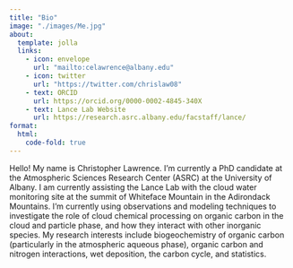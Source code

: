 ```yaml
---
title: "Bio"
image: "./images/Me.jpg"
about: 
  template: jolla
  links: 
    - icon: envelope
      url: "mailto:celawrence@albany.edu"
    - icon: twitter
      url: "https://twitter.com/chrislaw08"
    - text: ORCID
      url: https://orcid.org/0000-0002-4845-340X
    - text: Lance Lab Website
      url: https://research.asrc.albany.edu/facstaff/lance/
format:
  html:
    code-fold: true
---
```


Hello! My name is Christopher Lawrence. I'm currently a PhD candidate at the Atmospheric Sciences Research Center (ASRC) at the University of Albany. I am currently assisting the Lance Lab with the cloud water monitoring site at the summit of Whiteface Mountain in the Adirondack Mountains. I'm currently using observations and modeling techniques to investigate the role of cloud chemical processing on organic carbon in the cloud and particle phase, and how they interact with other inorganic species. My research interests include biogeochemistry of organic carbon (particularly in the atmospheric aqueous phase), organic carbon and nitrogen interactions, wet deposition, the carbon cycle, and statistics.
